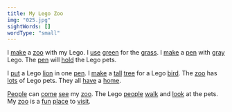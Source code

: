 ```yaml
---
title: My Lego Zoo
img: "025.jpg"
sightWords: []
wordType: "small"
---
```


I <u>make</u> a <u>zoo</u> with my Lego. I <u>use</u> <u>green</u> for the <u>grass</u>. I <u>make</u> a <u>pen</u> with <u>gray</u> Lego. The <u>pen</u> will <u>hold</u> the Lego pets.

I <u>put</u> a Lego <u>lion</u> in one <u>pen</u>. I <u>make</u> a <u>tall</u> <u>tree</u> for a Lego <u>bird</u>. The <u>zoo</u> has <u>lots</u> of Lego pets. They all <u>have</u> a <u>home</u>.

<u>People</u> can <u>come</u> <u>see</u> my <u>zoo</u>. The Lego <u>people</u> <u>walk</u> and <u>look</u> at the pets. My <u>zoo</u> is a <u>fun</u> <u>place</u> to <u>visit</u>.